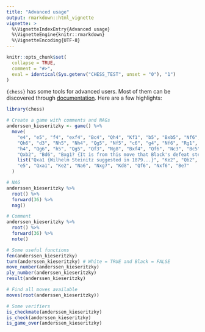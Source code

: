 ```yaml
---
title: "Advanced usage"
output: rmarkdown::html_vignette
vignette: >
  %\VignetteIndexEntry{Advanced usage}
  %\VignetteEngine{knitr::rmarkdown}
  %\VignetteEncoding{UTF-8}
---
```


```r
knitr::opts_chunk$set(
  collapse = TRUE,
  comment = "#>",
  eval = identical(Sys.getenv("CHESS_TEST", unset = "0"), "1")
)
```

`{chess}` has some tools for advanced users. Most of them can be discovered
through [documentation](https://curso-r.github.io/chess/reference/index.html).
Here are a few highlights:

```r
library(chess)

# Create a game with comments and NAGs
anderssen_kieseritzky <- game() %>%
  move(
    "e4", "e5", "f4", "exf4", "Bc4", "Qh4", "Kf1", "b5", "Bxb5", "Nf6", "Nf3",
    "Qh6", "d3", "Nh5", "Nh4", "Qg5", "Nf5", "c6", "g4", "Nf6", "Rg1", "cxb5",
    "h4", "Qg6", "h5", "Qg5", "Qf3", "Ng8", "Bxf4", "Qf6", "Nc3", "Bc5", "Nd5",
    "Qxb2", "Bd6", "Bxg1? {It is from this move that Black's defeat stems.}",
    list("Qxa1 {Wilhelm Steinitz suggested in 1879...}", "Ke2", "Qb2", "Kd2", "Bxg1"),
    "e5", "Qxa1", "Ke2", "Na6", "Nxg7", "Kd8", "Qf6", "Nxf6", "Be7"
  )

# NAG
anderssen_kieseritzky %>%
  root() %>%
  forward(36) %>%
  nag()

# Comment
anderssen_kieseritzky %>%
  root() %>%
  forward(36) %>%
  note()

# Some useful functions
fen(anderssen_kieseritzky)
turn(anderssen_kieseritzky) # White = TRUE and Black = FALSE
move_number(anderssen_kieseritzky)
ply_number(anderssen_kieseritzky)
result(anderssen_kieseritzky)

# Find all moves available
moves(root(anderssen_kieseritzky))

# Some verifiers
is_checkmate(anderssen_kieseritzky)
is_check(anderssen_kieseritzky)
is_game_over(anderssen_kieseritzky)
```
